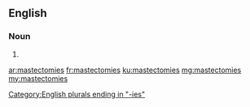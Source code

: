 ==English==

===Noun===
{{head|en|plural}}

# {{plural of|mastectomy|lang=en}}

[[Category:English plurals ending in "-ies"]]

[[ar:mastectomies]]
[[fr:mastectomies]]
[[ku:mastectomies]]
[[mg:mastectomies]]
[[my:mastectomies]]